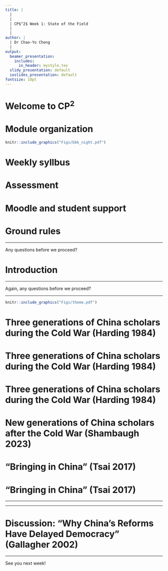 ```yaml
---
title: |
  | 
  |
  | CP$^2$ Week 1: State of the Field 
  |
  |
author: |
  | Dr Chao-Yo Cheng
  |
output:
  beamer_presentation:
    includes:
      in_header: mystyle.tex
  slidy_presentation: default
  ioslides_presentation: default
fontsize: 10pt
---
```


# Welcome to CP$^2$

\begin{itemize}
  \item Logistics and introduction
  \vspace{0.1cm}
    \begin{itemize}
    \item Module organization
    \item Weekly syllabus
    \item Assessment
    \item Communication
\end{itemize}
  \vspace{0.5cm}
  \item Lecture and discussion: "China and comparative politics"
\end{itemize}

# Module organization

```r
knitr::include_graphics("Figs/bbk_night.pdf")
```
\begin{itemize}
  \item Every Thursday 6-8:30pm
  \item Rm 353, Malet Street
  \item In-person lecture and seminar discussion
  \item \textbf{Question}: Final week in Chinatown?
\end{itemize}

# Weekly syllbus

\begin{itemize}
\small
  \item \textbf{Week 1}: State of field
  \vspace{0.1cm}
  \item \textbf{Weeks 2-5}: The Party-state
  \begin{itemize}
    \item From empire to nation-state
    \item Structures of the party-state
    \item Informal politics and factionalism
    \item Central-local relations and local governance
  \end{itemize}
  \vspace{0.1cm}
  \item \textbf{Weeks 7-10}: Governance and development
  \begin{itemize}
    \item Coercion and control
    \item Co-optation and representation
    \item Social protection and redistribution
    \item State-led development (Guest Speaker: Dr Xin Han)
  \end{itemize}
  \vspace{0.1cm}
  \item \textbf{Week 11}: China as a method
\end{itemize}

# Assessment

\begin{itemize}
\small
  \item Learning journal (30\%)
  \vspace{0.1cm}
  \begin{itemize}
    \item Compete a 1,000-word essay (max) about a published peer-reviewed political science article
    \item Answer two questions to explore how China is being examined in comparative perspective
    \item More details coming in Week 2
  \end{itemize}
  \vspace{0.5cm}
  \item Final essay (70\%)
  \begin{itemize}
    \item Compete a 3,000 essay about a substantive question in relation to Chinese politics, using all provided materials through the module
    \item Key is to demonstrate a solid understanding of class materials
    \item More details coming in Week 6
  \end{itemize}
\end{itemize}

# Moodle and student support

\begin{itemize}
  \item Moodle
  \vspace{0.1cm}
  \begin{itemize}
    \item Background readings
    \item Additional resources
    \item Weekly videos and readings
    \item Lecture slide decks
  \end{itemize}
  \vspace{0.2cm}
  \item Office hours: Every Friday 3-5pm via Teams (or by appointment)
  \vspace{0.2cm}
  \item Send administrative inquries to the School via Ask
  \vspace{0.2cm}
  \item Study support services provided by the Faculty and College
\end{itemize}

# Ground rules

\begin{itemize}
  \item In-person attendance is compulsory
  \vspace{0.2cm}
  \item Students should finish all readings and be prepared to discuss them
  \vspace{0.2cm}
  \item Take advantage of small-class size to build a fruitful working relationship with the module convenor
  \vspace{0.2cm}
  \item Consult module convenor or the Study Skills team to learn about strategic academic reading
  \vspace{0.2cm}
  \item Self-care is essential and stay close communication with module convenor and the College
\end{itemize}

---

\vspace{1cm}
Any questions before we proceed?

# Introduction

\begin{itemize}
  \item About Chao-yo
  \vspace{0.8cm}
  \item About you: Please tell us your name, program/year, any relevant modules in Politics or other subject areas you have done, and what you would like to learn from this module
\end{itemize}

---

\vspace{1cm}
Again, any questions before we proceed?

---

\begin{center}
\textbf{Week 1: State of the Field}
\end{center}
\vspace{0.3cm}
```r
knitr::include_graphics("Figs/theme.pdf")
```

# Three generations of China scholars during the Cold War (Harding 1984)

\begin{itemize}
  \item 1st generation (1960s)
  \vspace{0.1cm}
  \begin{itemize}
    \item Focus on descriptive study and rely heavily on (limited) official data, such as Communist doctrine, policy, and organizational tables; many scholars completed their work in Taiwan 
    \item Research is mostly speculative and tentative (and yet suffering from over-generalization and under-conceptualization)
  \end{itemize}
  \vspace{0.5cm}
  \item 2nd generation (1970s)
  \vspace{0.5cm}
  \item 3rd generation (1980s)
\end{itemize}

# Three generations of China scholars during the Cold War (Harding 1984)

\begin{itemize}
  \item 1st generation (1960s)
  \vspace{0.5cm}
  \item 2nd generation (1970s)
  \vspace{0.1cm}
  \begin{itemize}
    \item Aim to be conceptual and rely heavily on Red Guard materials to get behind-the-scene insights
    \item Start to disaggregate China by moving to subnational comparison
  \end{itemize}
  \vspace{0.5cm}
  \item 3rd generation (1980s)
\end{itemize}

# Three generations of China scholars during the Cold War (Harding 1984)

\begin{itemize}
  \item 1st generation (1960s)
  \vspace{0.5cm}
  \item 2nd generation (1970s)
  \vspace{0.5cm}
  \item 3rd generation (1980s)
  \vspace{0.1cm}
  \begin{itemize}
    \item Engage more with comparative politics literature while utilizing the accumulation of empirical description of the Chinese regimes contributed by China scholars from previous generations
    \item China's Reform and Openness provides new materials and research opportunities
  \end{itemize}
\end{itemize}

# New generations of China scholars after the Cold War (Shambaugh 2023)

\begin{itemize}
  \item The first three generations of China scholars more or less "completed" the field transition from area studies to political "science"
  \vspace{0.1cm}
  \item China has also been used more generally to tackle broad theoretical puzzles in comparative politics and political economy
  \begin{itemize}
    \item The understanding of Chinese politics has in general moved from "totalitarianism" to "authoritarianism"
    \item Modern China studies have gradually moved away from the typical "cultural trap"
  \end{itemize}
  \vspace{0.1cm}
  \item Scholars have also been trained to use cutting-edge methods and rigorous research design
  \vspace{0.1cm}
  \item However, two recent events have changed the research landscape: One is the abolition of the term limits for the Chinese president; one is the escalation of the geopolitical tension between the US and China; the consequences are profound
\end{itemize}

# "Bringing in China" (Tsai 2017)

\begin{itemize}
  \item Many political scientists have under-utilized or ignored the theoretical relevance of the study of Chinese politics
  \vspace{0.2cm}
  \item And yet China can contribute to the general political science research in many different ways
  \vspace{.01cm}
  \begin{itemize}
    \item Using China to generate new research questions (by specifying the scope condition or conceptual equivalence)
    \item Using China to test the the scope of existing findings based on another country (e.g., the United States)
    \item Using China to demonstrate innovative methods of data collection combined with strong research design (e.g., King, Pan and Roberts 2013)
  \end{itemize}
  \vspace{0.2cm}
  \item There exist many opportunities of theory building, in particular for the literatures on authoritarian governance, political development, and political economy of development
\end{itemize}

# "Bringing in China" (Tsai 2017)

\begin{itemize}
  \item Many political scientists have under-utilized or ignored the theoretical relevance of the study of Chinese politics
  \vspace{0.2cm}
  \item And yet China can contribute to the general political science research in many different ways
  \vspace{0.2cm}
  \item There exist many opportunities of theory building, in particular for the literatures on authoritarian governance, political development, and political economy of development
  \vspace{0.1cm}
  \begin{itemize}
    \item Tsai seems to find China studies that can produce new research agenda more valuable, implicitly speaking. What do you think? 
    \item Which topic do you find most intruging? And are any of these questions relevant to the country you are most familiar with (e.g., United Kingdom)?
    \item Why does the question of "bringing in China into comparative politics" matter? What do you think? 
  \end{itemize}
\end{itemize}

---

\begin{itemize}
  \item Authoritarian political development
  \vspace{0.1cm}
  \begin{itemize}
    \item Quasi-democratic institutions in China (e.g., political parties, elections and legislatures)
    \item Role of media and the Internet; censorship and propaganda
    \item Legacies of revolution and colonialism for state-building
  \end{itemize}
  \vspace{0.4cm}
  \item Political behavior of (economic) development
  \vspace{0.1cm}
  \begin{itemize}
    \item "Participatory" development and civic engagement and non-electoral participation
    \item Strategic use of the law and formal institutions
    \item Intermediaries and informal institutions  
  \end{itemize}
\end{itemize}

---

\begin{itemize}
  \item "Governance on the Cheap" -- how do political leaders extend the reach of the state over local officials and citizens without formal bureaucratic institutions?
  \vspace{0.6cm}
  \item "Voluntary compliance"
  \vspace{0.6cm}
  \item "Institutional theories of political behavior"
\end{itemize}

# Discussion: "Why China's Reforms Have Delayed Democracy" (Gallagher 2002)

\begin{itemize}
  \item Which general theoretical puzzle did Gallagher attempt to speak to? (Hint: It is about Lipset)
  \vspace{0.3cm}
  \item Why is the case of "Reform and Openness" in China interesting or puzzling?
  \vspace{0.3cm}
  \item How did Gallagher dismiss conventional wisdom about the political implications of FDI liberalization and market reform? What is her alternative theory? How did her theory speak to the general theory of economic modernization and regime change?
  \vspace{0.3cm}
  \item Did Gallagher highlight the importance of culture in her argument? If not, why do you think that is the case? Do you agree with her?
\end{itemize}

---

\vspace{1cm}
See you next week!
